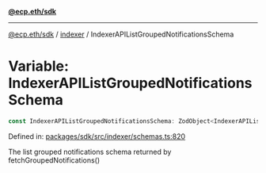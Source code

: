 [**@ecp.eth/sdk**](../../index.mdx)

***

[@ecp.eth/sdk](/sdk-reference/index.mdx) / [indexer](/sdk-reference/indexer/index.mdx) / IndexerAPIListGroupedNotificationsSchema

# Variable: IndexerAPIListGroupedNotificationsSchema

```ts
const IndexerAPIListGroupedNotificationsSchema: ZodObject<IndexerAPIListGroupedNotificationsSchemaType>;
```

Defined in: [packages/sdk/src/indexer/schemas.ts:820](https://github.com/ecp-eth/comments-monorepo/blob/main/packages/sdk/src/indexer/schemas.ts#L820)

The list grouped notifications schema returned by fetchGroupedNotifications()
